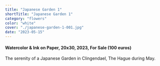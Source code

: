 ```yaml
---
title: "Japanese Garden 1"
shortTitle: "Japanese Garden 1"
category: "flowers"
color: "white"
cover: "./japanese-garden-1-001.jpg"
date: "2023-05-15"
---
```

    
#### Watercolor & Ink on Paper, 20x30, 2023, For Sale (100 euros)
    
The serenity of a Japanese Garden in Clingendael, The Hague during May.